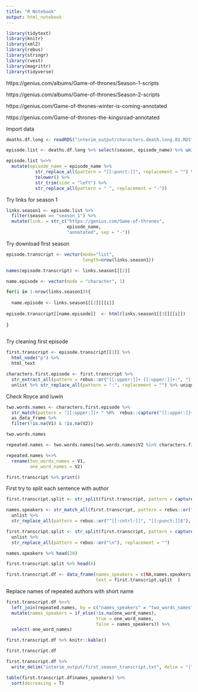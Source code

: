 ```yaml
---
title: "R Notebook"
output: html_notebook
---
```


```r

library(tidytext)
library(knitr)
library(xml2)
library(rebus)
library(stringr)
library(rvest)
library(magrittr)
library(tidyverse)

```

https://genius.com/albums/Game-of-thrones/Season-1-scripts

https://genius.com/albums/Game-of-thrones/Season-2-scripts

https://genius.com/Game-of-thrones-winter-is-coming-annotated

https://genius.com/Game-of-thrones-the-kingsroad-annotated

Import data
```r

deaths.df.long <- readRDS("interim_output/characters.death.long.01.RDS")


```


```r

episode.list <- deaths.df.long %>% select(season, episode_name) %>% unique()

episode.list %<>%
  mutate(episode_name = episode_name %>% 
           str_replace_all(pattern = "[[:punct:]]", replacement = "") %>%
           tolower() %>%
           str_trim(side = "left") %>%
           str_replace_all(pattern = " ", replacement = "-"))

```


Try links for season 1
```r

links.season1 <- episode.list %>%
  filter(season == "season_1") %>%
  mutate(link. = str_c("https://genius.com/Game-of-thrones", 
                       episode_name, 
                       "annotated", sep = "-"))

```

Try download first season
```r

episode.transcript <- vector(mode="list", 
                             length=nrow(links.season1))

names(episode.transcript) <- links.season1[[2]]

name.episode <- vector(mode = "character", 1)

for(i in 1:nrow(links.season1)){
  
  name.episode <- links.season1[[2]][[i]]
  
episode.transcript[[name.episode]]  <- html(links.season1[[3]][[i]])
  
}
  
```


Try cleaning first episode
```r

first.transcript <- episode.transcript[[1]] %>%
  html_node("p") %>%
  html_text

```

```r

characters.first.episode <- first.transcript %>%
  str_extract_all(pattern = rebus::or("[[:upper:]]+ [[:upper:]]+:", "[[:upper:]]+:")) %>%
  unlist %>% str_replace_all(pattern = ":", replacement = "") %>% unique %>% sort

```

Check Royce and luwin

```r

two.words.names <- characters.first.episode %>%
  str_match(pattern = "[[:upper:]]+ " %R%  rebus::capture("[[:upper:]]+")) %>%
  as_data_frame %>%
  filter(!is.na(V1) & !is.na(V2))

two.words.names

```

```r

repeated.names <- two.words.names[two.words.names$V2 %in% characters.first.episode,]

repeated.names %<>%
  rename(two_words_names = V1,
         one_word_names = V2)

```

```r

first.transcript %>% print()

```


First try to split each sentence with author

```r


first.transcript.split <- str_split(first.transcript, pattern = capture(rebus::or("\n[[:upper:]]+:","\n[[:upper:]]+ [[:upper:]]+:", "[[:upper:]]+:", "[[:upper:]]+ [[:upper:]]+:")) ) 


```

```r

names.speakers <- str_match_all(first.transcript, pattern = rebus::or("\n[[:upper:]]+:","\n[[:upper:]]+ [[:upper:]]+:", "[[:upper:]]+:", "[[:upper:]]+ [[:upper:]]+:") ) %>%  
  unlist %>%
  str_replace_all(pattern = rebus::or("^[[:cntrl:]]", "[[:punct:]]$"), replacement = "")

first.transcript.split <- str_split(first.transcript, pattern = capture(rebus::or("\n[[:upper:]]+:","\n[[:upper:]]+ [[:upper:]]+:", "[[:upper:]]+:", "[[:upper:]]+ [[:upper:]]+:")) ) %>%
  unlist %>%
  str_replace_all(pattern = rebus::or("\n"), replacement = "")

names.speakers %>% head(20)

first.transcript.split %>% head(6)

```

```r

first.transcript.df <- data_frame(names_speakers = c(NA,names.speakers), 
                                  text = first.transcript.split  )

```


Replace names of repeated authors with short name

```r

first.transcript.df %<>%
  left_join(repeated.names, by = c("names_speakers" = "two_words_names")) %>%
  mutate(names_speakers = if_else(!is.na(one_word_names), 
                                  true = one_word_names,
                                  false = names_speakers)) %>%
  select(-one_word_names)

```


```r

first.transcript.df %>% knitr::kable()

first.transcript.df

```


```r

first.transcript.df %>%
  write_delim("interim_output/first_season_transcript.txt", delim = "|")

```

```r

table(first.transcript.df$names_speakers) %>%
  sort(decreasing = T)

```

